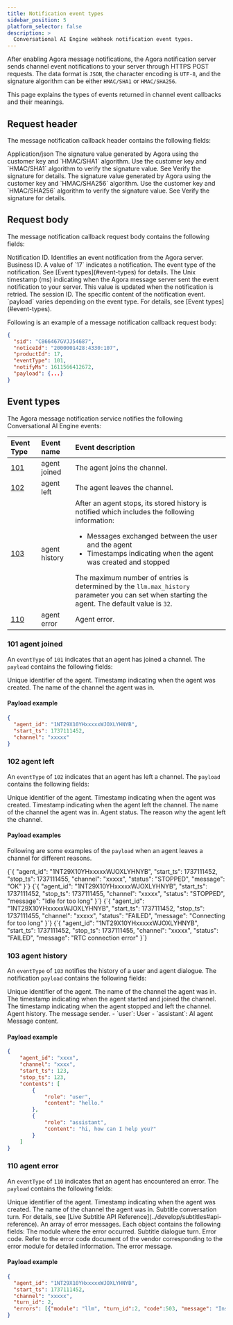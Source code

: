```yaml
---
title: Notification event types
sidebar_position: 5
platform_selector: false
description: >
  Conversational AI Engine webhook notification event types.
---
```



After enabling Agora message notifications, the Agora notification server sends channel event notifications to your server through HTTPS POST requests. The data format is `JSON`, the character encoding is `UTF-8`, and the signature algorithm can be either `HMAC/SHA1` or `HMAC/SHA256`.

This page explains the types of events returned in channel event callbacks and their meanings.

## Request header

The message notification callback header contains the following fields:

<ParameterList title="Header">
  <Parameter name="Content-Type" type="string">
    Application/json
  </Parameter>
  
  <Parameter name="Agora-Signature" type="string">
    The signature value generated by Agora using the customer key and `HMAC/SHA1` algorithm. Use the customer key and `HMAC/SHA1` algorithm to verify the signature value. See Verify the signature for details.
  </Parameter>
  
  <Parameter name="Agora-Signature-V2" type="string">
    The signature value generated by Agora using the customer key and `HMAC/SHA256` algorithm. Use the customer key and `HMAC/SHA256` algorithm to verify the signature value. See Verify the signature for details.
  </Parameter>
</ParameterList>

## Request body

The message notification callback request body contains the following fields:

<ParameterList>
  <Parameter name="noticeId" type="string">
    Notification ID. Identifies an event notification from the Agora server.
  </Parameter>
  
  <Parameter name="productId" type="integer">
    Business ID. A value of `17` indicates a <Vpd k="NAME" /> notification.
  </Parameter>
  
  <Parameter name="eventType" type="integer">
    The event type of the notification. See [Event types](#event-types) for details.
  </Parameter>
  
  <Parameter name="notifyMs" type="integer">
    The Unix timestamp (ms) indicating when the Agora message server sent the event notification to your server. This value is updated when the notification is retried.
  </Parameter>
  
  <Parameter name="sid" type="string">
    The session ID.
  </Parameter>
  
  <Parameter name="payload" type="object">
    The specific content of the notification event. `payload` varies depending on the event type. For details, see [Event types](#event-types).
  </Parameter>
</ParameterList>

Following is an example of a message notification callback request body:

```json
{
  "sid": "C866467GVJJ54687",
  "noticeId": "2000001428:4330:107",
  "productId": 17,
  "eventType": 101,
  "notifyMs": 1611566412672,
  "payload": {...}
}
```

## Event types

The Agora message notification service notifies the following Conversational AI Engine events:

| Event Type | Event name  | Event description          |
|:-----------|:------------|:----------------------------|
| [101](#101-agent-joined) | agent joined | The agent joins the channel. |
| [102](#102-agent-left)   | agent left   | The agent leaves the channel. |
| [103](#103-agent-history)   | agent history   | After an agent stops, its stored history is notified which includes the following information:<ul><li>Messages exchanged between the user and the agent</li><li>Timestamps indicating when the agent was created and stopped</li></ul> The maximum number of entries is determined by the `llm.max_history` parameter you can set when starting the agent. The default value is `32`. |
| [110](#110-agent-error)  | agent error  | Agent error. |

### 101 agent joined

An `eventType` of `101` indicates that an agent has joined a channel. The `payload` contains the following fields:

<ParameterList title="payload">
  <Parameter name="agent_id" type="string">
    Unique identifier of the agent.
  </Parameter>

  <Parameter name="start_ts" type="integer">
    Timestamp indicating when the agent was created.
  </Parameter>
  
  <Parameter name="channel" type="string">
    The name of the channel the agent was in.
  </Parameter>  
</ParameterList>

#### Payload example

```json
{
  "agent_id": "1NT29X10YHxxxxxWJOXLYHNYB",
  "start_ts": 1737111452,
  "channel": "xxxxx"
}
```

### 102 agent left

An `eventType` of `102` indicates that an agent has left a channel. The `payload` contains the following fields:

<ParameterList title="payload">
  <Parameter name="agent_id" type="string">
    Unique identifier of the agent.
  </Parameter>

  <Parameter name="start_ts" type="integer">
    Timestamp indicating when the agent was created.
  </Parameter>

  <Parameter name="stop_ts" type="integer">
    Timestamp indicating when the agent left the channel.
  </Parameter>

  <Parameter name="channel" type="string">
    The name of the channel the agent was in.
  </Parameter>  

  <Parameter name="status" type="string">
    Agent status.
  </Parameter>

  <Parameter name="message" type="string">
    The reason why the agent left the channel.
  </Parameter>  
</ParameterList>

#### Payload examples

Following are some examples of the `payload` when an agent leaves a channel for different reasons.

<Tabs>
  <TabItem value="tab1" label="Agent manually stopped">
    <CodeBlock language="json">
{`{
   "agent_id": "1NT29X10YHxxxxxWJOXLYHNYB",
   "start_ts": 1737111452,
   "stop_ts": 1737111455,
   "channel": "xxxxx",
   "status": "STOPPED",
   "message": "OK"
}`}
    </CodeBlock>
  </TabItem>

  <TabItem value="tab2" label="Agent idle timeout">
    <CodeBlock language="json">
{`{
   "agent_id": "1NT29X10YHxxxxxWJOXLYHNYB",
   "start_ts": 1737111452,
   "stop_ts": 1737111455,
   "channel": "xxxxx",
   "status": "STOPPED",
   "message": "Idle for too long"
}`}
    </CodeBlock>
  </TabItem>

  <TabItem value="tab3" label="Agent error">
    <CodeBlock language="json">
{`{
   "agent_id": "1NT29X10YHxxxxxWJOXLYHNYB",
   "start_ts": 1737111452,
   "stop_ts": 1737111455,
   "channel": "xxxxx",
   "status": "FAILED",
   "message": "Connecting for too long"
}`}
    </CodeBlock>
  </TabItem>

  <TabItem value="tab4" label="RTC connection error">
    <CodeBlock language="json">
{`{
   "agent_id": "1NT29X10YHxxxxxWJOXLYHNYB",
   "start_ts": 1737111452,
   "stop_ts": 1737111455,
   "channel": "xxxxx",
   "status": "FAILED",
   "message": "RTC connection error"
}`}
    </CodeBlock>
  </TabItem>
</Tabs>

### 103 agent history

An `eventType` of `103` notifies the history of a user and agent dialogue. The notification `payload` contains the following fields:

<ParameterList title="payload">
  <Parameter name="agent_id" type="string">
    Unique identifier of the agent.
  </Parameter>

  <Parameter name="channel" type="string">
    The name of the channel the agent was in.
  </Parameter>
  
  <Parameter name="start_ts" type="integer">
    The timestamp indicating when the agent started and joined the channel.
  </Parameter>

  <Parameter name="stop_ts" type="integer">
    The timestamp indicating when the agent stopped and left the channel.
  </Parameter>

  <Parameter name="contents" type="array">
    Agent history.
    <Parameter name="role" type="string" possibleValues="user,assistant">
      The message sender.
      - `user`: User
      - `assistant`: AI agent
    </Parameter>
    <Parameter name="content" type="string">
      Message content.
    </Parameter>
  </Parameter>
</ParameterList>

#### Payload example 

```json
{
    "agent_id": "xxxx",
    "channel": "xxxx",
    "start_ts": 123,
    "stop_ts": 123,
    "contents": [
        {
            "role": "user",
            "content": "hello."
        },
        {
            "role": "assistant",
            "content": "hi, how can I help you?"
        }
    ]
}
```

### 110 agent error

An `eventType` of `110` indicates that an agent has encountered an error. The `payload` contains the following fields:

<ParameterList title="payload">
  <Parameter name="agent_id" type="string">
    Unique identifier of the agent.
  </Parameter>

  <Parameter name="start_ts" type="integer">
    Timestamp indicating when the agent was created.
  </Parameter>
  
  <Parameter name="channel" type="string">
    The name of the channel the agent was in.
  </Parameter>  

  <Parameter name="turn_id" type="string">
    Subtitle conversation turn. For details, see [Live Subtitle API Reference](../develop/subtitles#api-reference).
  </Parameter>  

  <Parameter name="errors" type="array">
    An array of error messages. Each object contains the following fields: 
    <Parameter name="module" type="string">
      The module where the error occurred.
    </Parameter>
    <Parameter name="turn_id" type="integer">
      Subtitle dialogue turn.
    </Parameter>
    <Parameter name="code" type="integer">
      Error code. Refer to the error code document of the vendor corresponding to the error module for detailed information.
    </Parameter>
    <Parameter name="message" type="string">
      The error message.
    </Parameter>
  </Parameter>  
</ParameterList>

#### Payload example 

```json
{
  "agent_id": "1NT29X10YHxxxxxWJOXLYHNYB",
  "start_ts": 1737111452,
  "channel": "xxxxx",
  "turn_id": 2,
  "errors": [{"module": "llm", "turn_id":2, "code":503, "message": "Insufficient balance."}]
}
```